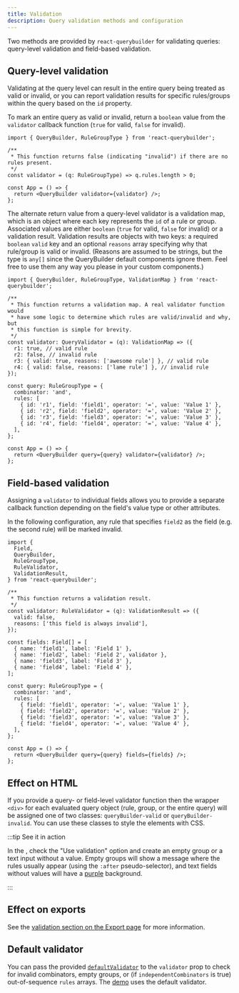 ```yaml
---
title: Validation
description: Query validation methods and configuration
---
```



<TypeScriptAdmonition />

Two methods are provided by `react-querybuilder` for validating queries: query-level validation and field-based validation.

## Query-level validation

Validating at the query level can result in the entire query being treated as valid or invalid, or you can report validation results for specific rules/groups within the query based on the `id` property.

To mark an entire query as valid or invalid, return a `boolean` value from the `validator` callback function (`true` for valid, `false` for invalid).

```tsx
import { QueryBuilder, RuleGroupType } from 'react-querybuilder';

/**
 * This function returns false (indicating "invalid") if there are no rules present.
 */
const validator = (q: RuleGroupType) => q.rules.length > 0;

const App = () => {
  return <QueryBuilder validator={validator} />;
};
```

The alternate return value from a query-level validator is a validation map, which is an object where each key represents the `id` of a rule or group. Associated values are either `boolean` (`true` for valid, `false` for invalid) or a validation result. Validation results are objects with two keys: a required `boolean` `valid` key and an optional `reasons` array specifying why that rule/group is valid or invalid. (Reasons are assumed to be strings, but the type is `any[]` since the QueryBuilder default components ignore them. Feel free to use them any way you please in your custom components.)

```tsx
import { QueryBuilder, RuleGroupType, ValidationMap } from 'react-querybuilder';

/**
 * This function returns a validation map. A real validator function would
 * have some logic to determine which rules are valid/invalid and why, but
 * this function is simple for brevity.
 */
const validator: QueryValidator = (q): ValidationMap => ({
  r1: true, // valid rule
  r2: false, // invalid rule
  r3: { valid: true, reasons: ['awesome rule'] }, // valid rule
  r4: { valid: false, reasons: ['lame rule'] }, // invalid rule
});

const query: RuleGroupType = {
  combinator: 'and',
  rules: [
    { id: 'r1', field: 'field1', operator: '=', value: 'Value 1' },
    { id: 'r2', field: 'field2', operator: '=', value: 'Value 2' },
    { id: 'r3', field: 'field3', operator: '=', value: 'Value 3' },
    { id: 'r4', field: 'field4', operator: '=', value: 'Value 4' },
  ],
};

const App = () => {
  return <QueryBuilder query={query} validator={validator} />;
};
```

## Field-based validation

Assigning a `validator` to individual fields allows you to provide a separate callback function depending on the field's value type or other attributes.

In the following configuration, any rule that specifies `field2` as the field (e.g. the second rule) will be marked invalid.

```tsx
import {
  Field,
  QueryBuilder,
  RuleGroupType,
  RuleValidator,
  ValidationResult,
} from 'react-querybuilder';

/**
 * This function returns a validation result.
 */
const validator: RuleValidator = (q): ValidationResult => ({
  valid: false,
  reasons: ['this field is always invalid'],
});

const fields: Field[] = [
  { name: 'field1', label: 'Field 1' },
  { name: 'field2', label: 'Field 2', validator },
  { name: 'field3', label: 'Field 3' },
  { name: 'field4', label: 'Field 4' },
];

const query: RuleGroupType = {
  combinator: 'and',
  rules: [
    { field: 'field1', operator: '=', value: 'Value 1' },
    { field: 'field2', operator: '=', value: 'Value 2' },
    { field: 'field3', operator: '=', value: 'Value 3' },
    { field: 'field4', operator: '=', value: 'Value 4' },
  ],
};

const App = () => {
  return <QueryBuilder query={query} fields={fields} />;
};
```

## Effect on HTML

If you provide a query- or field-level validator function then the wrapper `<div>` for each evaluated query object (rule, group, or the entire query) will be assigned one of two classes: `queryBuilder-valid` or `queryBuilder-invalid`. You can use these classes to style the elements with CSS.

:::tip See it in action

In the <DemoLink option="validateQuery" text="demo" />, check the "Use validation" option and create an empty group or a text input without a value. Empty groups will show a message where the rules usually appear (using the `:after` pseudo-selector), and text fields without values will have a [purple](https://meyerweb.com/eric/thoughts/2014/06/19/rebeccapurple/) background.

:::

## Effect on exports

See the [validation section on the Export page](./export#validation) for more information.

## Default validator

You can pass the provided [`defaultValidator`](./misc#defaultvalidator) to the `validator` prop to check for invalid combinators, empty groups, or (if `independentCombinators` is true) out-of-sequence `rules` arrays. The [demo](/demo) uses the default validator.
